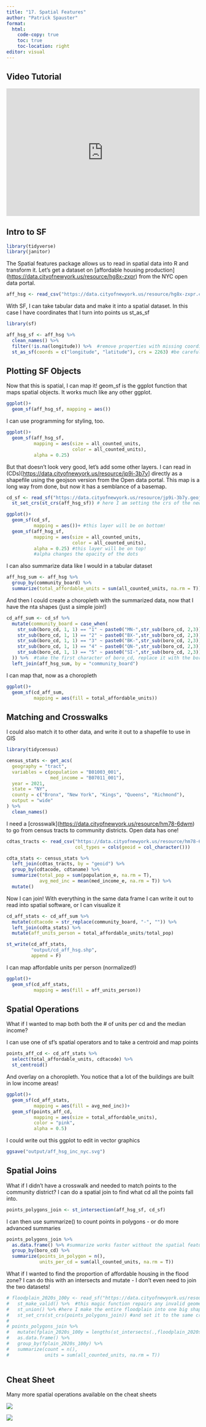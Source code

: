 ```yaml
---
title: "17. Spatial Features"
author: "Patrick Spauster"
format:
  html:
    code-copy: true
    toc: true
    toc-location: right
editor: visual
---
```


## Video Tutorial

```{=html}
<div style="max-width:608px"><div style="position:relative;padding-bottom:66.118421052632%"><iframe id="kaltura_player" src='https://cdnapisec.kaltura.com/p/1674401/embedPlaykitJs/uiconf_id/54887362?iframeembed=true&amp;entry_id=1_plejsmgu&amp;config%5Bprovider%5D=%7B%22widgetId%22%3A%221_f9957b0r%22%7D&amp;config%5Bplayback%5D=%7B%22startTime%22%3A0%7D'  allowfullscreen webkitallowfullscreen mozAllowFullScreen allow="autoplay *; fullscreen *; encrypted-media *" sandbox="allow-downloads allow-forms allow-same-origin allow-scripts allow-top-navigation allow-pointer-lock allow-popups allow-modals allow-orientation-lock allow-popups-to-escape-sandbox allow-presentation allow-top-navigation-by-user-activation" title="17. SF" style="position:absolute;top:0;left:0;width:100%;height:100%;border:0"></iframe></div></div>
```
## Intro to SF

```r
library(tidyverse)
library(janitor)

```

The Spatial features package allows us to read in spatial data into R and transform it. Let's get a dataset on \[affordable housing production\]([https://data.cityofnewyork.us/resource/hg8x-zxpr](https://data.cityofnewyork.us/resource/hg8x-zxpr.)) from the NYC open data portal.

```r
aff_hsg <- read_csv("https://data.cityofnewyork.us/resource/hg8x-zxpr.csv?$limit=10000")
```

With SF, I can take tabular data and make it into a spatial dataset. In this case I have coordinates that I turn into points us st_as_sf

```r
library(sf)

aff_hsg_sf <- aff_hsg %>% 
  clean_names() %>% 
  filter(!is.na(longitude)) %>%  #remove properties with missing coordinates
  st_as_sf(coords = c("longitude", "latitude"), crs = 2263) #be careful! x = longitude, y = latitude

```

## Plotting SF Objects

Now that this is spatial, I can map it! geom_sf is the ggplot function that maps spatial objects. It works much like any other ggplot.

```r
ggplot()+
  geom_sf(aff_hsg_sf, mapping = aes())
```

I can use programming for styling, too.

```r
ggplot()+
  geom_sf(aff_hsg_sf,
          mapping = aes(size = all_counted_units,
                        color = all_counted_units),
          alpha = 0.25)
```

But that doesn't look very good, let's add some other layers. I can read in (CDs)\[<https://data.cityofnewyork.us/resource/jp9i-3b7y>\] directly as a shapefile using the geojson version from the Open data portal. This map is a long way from done, but now it has a semblance of a basemap.

```r

cd_sf <- read_sf("https://data.cityofnewyork.us/resource/jp9i-3b7y.geojson") %>% 
  st_set_crs(st_crs(aff_hsg_sf)) # here I am setting the crs of the new data to the crs of the point data I already have

ggplot()+
  geom_sf(cd_sf,
          mapping = aes())+ #this layer will be on bottom!
  geom_sf(aff_hsg_sf,
          mapping = aes(size = all_counted_units,
                        color = all_counted_units),
          alpha = 0.25) #this layer will be on top!
          #alpha changes the opacity of the dots

```

I can also summarize data like I would in a tabular dataset

```r
aff_hsg_sum <- aff_hsg %>% 
  group_by(community_board) %>% 
  summarize(total_affordable_units = sum(all_counted_units, na.rm = T))
```

And then I could create a choropleth with the summarized data, now that I have the nta shapes (just a simple join!)

```r
cd_aff_sum <- cd_sf %>% 
  mutate(community_board = case_when(
    str_sub(boro_cd, 1, 1) == "1" ~ paste0("MN-",str_sub(boro_cd, 2,3)),
    str_sub(boro_cd, 1, 1) == "2" ~ paste0("BX-",str_sub(boro_cd, 2,3)),
    str_sub(boro_cd, 1, 1) == "3" ~ paste0("BK-",str_sub(boro_cd, 2,3)),
    str_sub(boro_cd, 1, 1) == "4" ~ paste0("QN-",str_sub(boro_cd, 2,3)),
    str_sub(boro_cd, 1, 1) == "5" ~ paste0("SI-",str_sub(boro_cd, 2,3)),
  )) %>%  #take the first character of boro_cd, replace it with the boro abbreviation, add the community board number
  left_join(aff_hsg_sum, by = "community_board")
```

I can map that, now as a choropleth

```r

ggplot()+
  geom_sf(cd_aff_sum,
          mapping = aes(fill = total_affordable_units))

```

## Matching and Crosswalks

I could also match it to other data, and write it out to a shapefile to use in GIS

```r
library(tidycensus)

census_stats <- get_acs(
  geography = "tract",
  variables = c(population = "B01003_001",
                med_income = "B07011_001"),
  year = 2021,
  state = "NY",
  county = c("Bronx", "New York", "Kings", "Queens", "Richmond"),
  output = "wide"
) %>% 
  clean_names()
```

I need a \[crosswalk\](<https://data.cityofnewyork.us/resource/hm78-6dwm>) to go from census tracts to community districts. Open data has one!

```r
cdtas_tracts <- read_csv("https://data.cityofnewyork.us/resource/hm78-6dwm.csv?$limit=10000",
                         col_types = cols(geoid = col_character()))

cdta_stats <- census_stats %>%
  left_join(cdtas_tracts, by = "geoid") %>% 
  group_by(cdtacode, cdtaname) %>% 
  summarize(total_pop = sum(population_e, na.rm = T),
            avg_med_inc = mean(med_income_e, na.rm = T)) %>% 
  mutate()
```

Now I can join! With everything in the same data frame I can write it out to read into spatial software, or I can visualize it

```r
cd_aff_stats <- cd_aff_sum %>% 
  mutate(cdtacode = str_replace(community_board, "-", "")) %>% 
  left_join(cdta_stats) %>% 
  mutate(aff_units_person = total_affordable_units/total_pop)
```

```r
st_write(cd_aff_stats,
         "output/cd_aff_hsg.shp",
         append = F)
```

I can map affordable units per person (normalized!)

```r
ggplot()+
  geom_sf(cd_aff_stats,
          mapping = aes(fill = aff_units_person))
```

## Spatial Operations

What if I wanted to map both both the \# of units per cd and the median income?

I can use one of sf's spatial operators and to take a centroid and map points

```r
points_aff_cd <- cd_aff_stats %>% 
  select(total_affordable_units, cdtacode) %>% 
  st_centroid()
```

And overlay on a choropleth. You notice that a lot of the buildings are built in low income areas!

```r
ggplot()+
  geom_sf(cd_aff_stats,
          mapping = aes(fill = avg_med_inc))+
  geom_sf(points_aff_cd,
          mapping = aes(size = total_affordable_units),
          color = "pink",
          alpha = 0.5)
```

I could write out this ggplot to edit in vector graphics

```r
ggsave("output/aff_hsg_inc_nyc.svg")
```

## Spatial Joins

What if I didn't have a crosswalk and needed to match points to the community district? I can do a spatial join to find what cd all the points fall into.

```r
points_polygons_join <- st_intersection(aff_hsg_sf, cd_sf)


```

I can then use summarize() to count points in polygons - or do more advanced summaries

```r
points_polygons_join %>% 
  as.data.frame() %>% #summarize works faster without the spatial features attached
  group_by(boro_cd) %>% 
  summarize(points_in_polygon = n(),
            units_per_cd = sum(all_counted_units, na.rm = T))

```

What if I wanted to find the proportion of affordable housing in the flood zone? I can do this with an intersects and mutate - I don't even need to join the two datasets!

```r
# floodplain_2020s_100y <- read_sf("https://data.cityofnewyork.us/resource/inra-wqx3.geojson?$limit=10000") %>% 
#   st_make_valid() %>%  #this magic function repairs any invalid geometries
#   st_union() %>% #here I make the entire floodplain into one big shape
#   st_set_crs(st_crs(points_polygons_join)) #and set it to the same crs as my points
# 
# points_polygons_join %>% 
#   mutate(fplain_2020s_100y = lengths(st_intersects(.,floodplain_2020s_100y))) %>%  #st_intersects returns a list of the shapes it intersects with - if its 0 it didn't intersect, if its 1 it did!
#   as.data.frame() %>% 
#   group_by(fplain_2020s_100y) %>% 
#   summarize(count = n(),
#             units = sum(all_counted_units, na.rm = T))
 
```

## Cheat Sheet

Many more spatial operations available on the cheat sheets

![](images/sf1.png)

![](images/sf2.png)\
